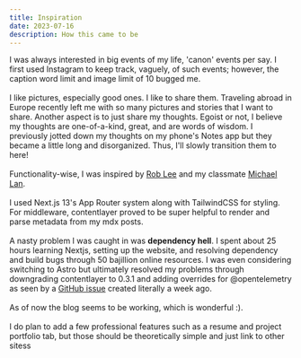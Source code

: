```yaml
---
title: Inspiration
date: 2023-07-16
description: How this came to be
---
```


I was always interested in big events of my life, 'canon' events per say. 
I first used Instagram to keep track, vaguely, of such events; however, the caption word limit and image limit of 10 bugged me.
<br></br>
I like pictures, especially good ones. I like to share them. Traveling abroad in Europe recently left me with so many pictures and stories that I want to share.
Another aspect is to just share my thoughts. Egoist or not, I believe my thoughts are one-of-a-kind, great, and are words of wisdom. 
I previously jotted down my thoughts on my phone's Notes app but they became a little long and disorganized. Thus, I'll slowly transition them to here!
<br></br>
Functionality-wise, I was inspired by [Rob Lee](https://leerob.io/) and my classmate [Michael Lan](https://mzchael.com/).
<br></br>
I used Next.js 13's App Router system along with TailwindCSS for styling. 
For middleware, contentlayer proved to be super helpful to render and parse metadata from my mdx posts.
<br></br>
A nasty problem I was caught in was **dependency hell**. I spent about 25 hours learning Nextjs, setting up the website, and resolving dependency and build bugs through 50 bajillion online resources.
I was even considering switching to Astro but ultimately resolved my problems through downgrading contentlayer to 0.3.1 and adding overrides for @opentelemetry as seen by a 
[GitHub issue](https://github.com/contentlayerdev/contentlayer/issues/506#issuecomment-1625210487) created literally a week ago.
<br></br>
As of now the blog seems to be working, which is wonderful :).
<br></br>
I do plan to add a few professional features such as a resume and project portfolio tab, but those should be theoretically simple and just link to other sitess